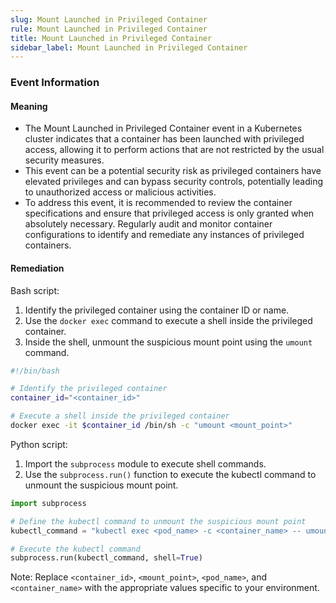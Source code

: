 ```yaml
--- 
slug: Mount Launched in Privileged Container
rule: Mount Launched in Privileged Container
title: Mount Launched in Privileged Container
sidebar_label: Mount Launched in Privileged Container
---
```

                   

### Event Information

#### Meaning

- The Mount Launched in Privileged Container event in a Kubernetes cluster indicates that a container has been launched with privileged access, allowing it to perform actions that are not restricted by the usual security measures.
- This event can be a potential security risk as privileged containers have elevated privileges and can bypass security controls, potentially leading to unauthorized access or malicious activities.
- To address this event, it is recommended to review the container specifications and ensure that privileged access is only granted when absolutely necessary. Regularly audit and monitor container configurations to identify and remediate any instances of privileged containers.

#### Remediation

Bash script:
1. Identify the privileged container using the container ID or name.
2. Use the `docker exec` command to execute a shell inside the privileged container.
3. Inside the shell, unmount the suspicious mount point using the `umount` command.

```bash
#!/bin/bash

# Identify the privileged container
container_id="<container_id>"

# Execute a shell inside the privileged container
docker exec -it $container_id /bin/sh -c "umount <mount_point>"
```

Python script:
1. Import the `subprocess` module to execute shell commands.
2. Use the `subprocess.run()` function to execute the kubectl command to unmount the suspicious mount point.

```python
import subprocess

# Define the kubectl command to unmount the suspicious mount point
kubectl_command = "kubectl exec <pod_name> -c <container_name> -- umount <mount_point>"

# Execute the kubectl command
subprocess.run(kubectl_command, shell=True)
```

Note: Replace `<container_id>`, `<mount_point>`, `<pod_name>`, and `<container_name>` with the appropriate values specific to your environment.

 